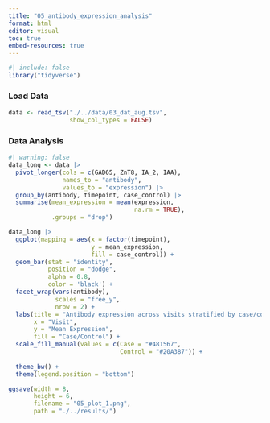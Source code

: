 ```yaml
---
title: "05_antibody_expression_analysis"
format: html
editor: visual
toc: true
embed-resources: true
---
```


```r
#| include: false
library("tidyverse")
```

### Load Data

```r
data <- read_tsv("./../data/03_dat_aug.tsv",
                 show_col_types = FALSE)
```

### Data Analysis

```r
#| warning: false
data_long <- data |>
  pivot_longer(cols = c(GAD65, ZnT8, IA_2, IAA),
               names_to = "antibody", 
               values_to = "expression") |>
  group_by(antibody, timepoint, case_control) |>
  summarise(mean_expression = mean(expression,
                                   na.rm = TRUE),
            .groups = "drop")

data_long |>
  ggplot(mapping = aes(x = factor(timepoint),
                       y = mean_expression,
                       fill = case_control)) +
  geom_bar(stat = "identity",
           position = "dodge",
           alpha = 0.8,
           color = 'black') +
  facet_wrap(vars(antibody),
             scales = "free_y",
             nrow = 2) +
  labs(title = "Antibody expression across visits stratified by case/control",
       x = "Visit",
       y = "Mean Expression",
       fill = "Case/Control") +
  scale_fill_manual(values = c(Case = "#481567",
                               Control = "#20A387")) +
  
  theme_bw() + 
  theme(legend.position = "bottom")

ggsave(width = 8,
       height = 6,
       filename = "05_plot_1.png",
       path = "./../results/")
```
